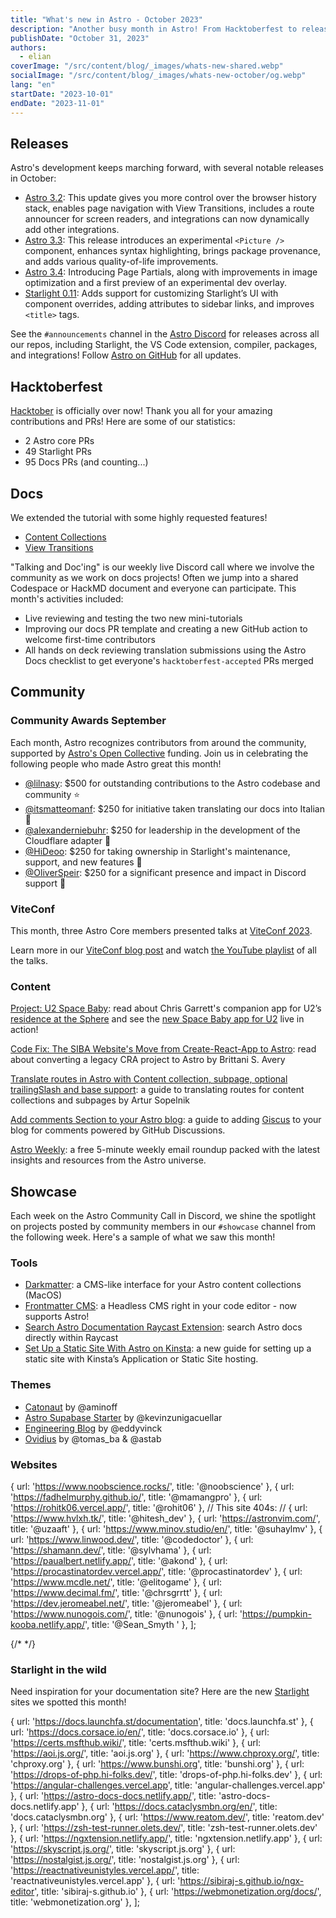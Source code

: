 ```yaml
---
title: "What's new in Astro - October 2023"
description: "Another busy month in Astro! From Hacktoberfest to releasing Page Partials. Read up on everything that happened this month in the Astro universe."
publishDate: "October 31, 2023"
authors:
  - elian
coverImage: "/src/content/blog/_images/whats-new-shared.webp"
socialImage: "/src/content/blog/_images/whats-new-october/og.webp"
lang: "en"
startDate: "2023-10-01"
endDate: "2023-11-01"
---
```


## Releases

Astro's development keeps marching forward, with several notable releases in October:

- [Astro 3.2](/blog/astro-320/): This update gives you more control over the browser history stack, enables page navigation with View Transitions, includes a route announcer for screen readers, and integrations can now dynamically add other integrations.
- [Astro 3.3](/blog/astro-330/): This release introduces an experimental `<Picture />` component, enhances syntax highlighting, brings package provenance, and adds various quality-of-life improvements.
- [Astro 3.4](/blog/astro-340/): Introducing Page Partials, along with improvements in image optimization and a first preview of an experimental dev overlay.
- [Starlight 0.11](https://github.com/withastro/starlight/releases/tag/%40astrojs%2Fstarlight%400.11.0): Adds support for customizing Starlight’s UI with component overrides, adding attributes to sidebar links, and improves `<title>` tags.

See the `#announcements` channel in the [Astro Discord](https://astro.build/chat) for releases across all our repos, including Starlight, the VS Code extension, compiler, packages, and integrations! Follow [Astro on GitHub](https://github.com/withastro/) for all updates.

## Hacktoberfest

[Hacktober](https://hacktoberfest.com/) is officially over now! Thank you all for your amazing contributions and PRs! Here are some of our statistics:

- 2 Astro core PRs
- 49 Starlight PRs
- 95 Docs PRs (and counting...)

## Docs

We extended the tutorial with some highly requested features!

- [Content Collections](https://docs.astro.build/en/tutorials/add-content-collections/)
- [View Transitions](https://docs.astro.build/en/tutorials/add-view-transitions/)

"Talking and Doc'ing" is our weekly live Discord call where we involve the community as we work on docs projects! Often we jump into a shared Codespace or HackMD document and everyone can participate. This month's activities included:

- Live reviewing and testing the two new mini-tutorials
- Improving our docs PR template and creating a new GitHub action to welcome first-time contributors
- All hands on deck reviewing translation submissions using the Astro Docs checklist to get everyone's `hacktoberfest-accepted` PRs merged

## Community

### Community Awards September

Each month, Astro recognizes contributors from around the community, supported by [Astro's Open Collective](https://opencollective.com/astrodotbuild) funding. Join us in celebrating the following people who made Astro great this month!

- [@lilnasy](https://github.com/lilnasy): $500 for outstanding contributions to the Astro codebase and community ⭐️
- [@itsmatteomanf](https://github.com/itsmatteomanf): $250 for initiative taken translating our docs into Italian 🍾
- [@alexanderniebuhr](https://github.com/alexanderniebuhr): $250 for leadership in the development of the Cloudflare adapter 🎉
- [@HiDeoo](https://github.com/hideoo): $250 for taking ownership in Starlight's maintenance, support, and new features 🥳
- [@OliverSpeir](https://github.com/oliverspeir): $250 for a significant presence and impact in Discord support 🎈

### ViteConf

This month, three Astro Core members presented talks at [ViteConf 2023](https://viteconf.org/23/).

Learn more in our [ViteConf blog post](https://astro.build/blog/viteconf-2023/) and watch [the YouTube playlist](https://www.youtube.com/watch?v=veCxKeLl35A&list=PLqGQbXn_GDmkOsHI7-Wrbv1GgAA4tJZhg) of all the talks.

### Content

[Project: U2 Space Baby](https://www.chrsgrrtt.com/u2-space-baby): read about Chris Garrett's companion app for U2’s [residence at the Sphere](https://www.u2.com/splash) and see the [new Space Baby app for U2](https://u2spacebaby.u2.com/) live in action!

[Code Fix: The SIBA Website's Move from Create-React-App to Astro](https://brittanisavery.com/post/move-siba-to-astro): read about converting a legacy CRA project to Astro by Brittani S. Avery

[Translate routes in Astro with Content collection, subpage, optional trailingSlash and base support](https://www.webdesign-sopelnik.de/en/blog/translate-routes-for-astro-content-collections-or-subpages-with-trailingslash-and-base-support/): a guide to translating routes for content collections and subpages by Artur Sopelnik 

[Add comments Section to your Astro blog](https://elazizi.com/posts/add-comments-section-to-your-astro-blog): a guide to adding [Giscus](https://giscus.app/) to your blog for comments powered by GitHub Discussions.

[Astro Weekly](https://astroweekly.dev/): a free 5-minute weekly email roundup packed with the latest insights and resources from the Astro universe.

## Showcase

Each week on the Astro Community Call in Discord, we shine the spotlight on projects posted by community members in our `#showcase` channel from the following week. Here's a sample of what we saw this month!

### Tools

- [Darkmatter](https://getdarkmatter.dev/): a CMS-like interface for your Astro content collections (MacOS)
- [Frontmatter CMS](https://frontmatter.codes/): a Headless CMS right in your code editor - now supports Astro!
- [Search Astro Documentation Raycast Extension](https://www.raycast.com/ElianCodes/search-astro-docs): search Astro docs directly within Raycast
- [Set Up a Static Site With Astro on Kinsta](https://kinsta.com/docs/astro-static-site/): a new guide for setting up a static site with Kinsta’s Application or Static Site hosting.

### Themes

- [Catonaut](https://github.com/AminoffZ/catonaut) by @aminoff
- [Astro Supabase Starter](https://github.com/kevinzunigacuellar/astro-supabase) by @kevinzunigacuellar
- [Engineering Blog](https://astro.build/themes/details/engineering-blog/) by @eddyvinck
- [Ovidius](https://ovidius-astro-theme.netlify.app/) by @tomas_ba & @astab

### Websites


  { url: 'https://www.noobscience.rocks/', title: '@noobscience' },
  { url: 'https://fadhelmurphy.github.io/', title: '@mamangpro' },
  { url: 'https://rohitk06.vercel.app/', title: '@rohit06' },
  // This site 404s:
  // { url: 'https://www.hvlxh.tk/', title: '@hitesh_dev' },
  { url: 'https://astronvim.com/', title: '@uzaaft' },
  { url: 'https://www.minov.studio/en/', title: '@suhaylmv' },
  { url: 'https://www.linwood.dev/', title: '@codedoctor' },
  { url: 'https://shamann.dev/', title: '@sylvhama' },
  { url: 'https://paualbert.netlify.app/', title: '@akond' },
  { url: 'https://procastinatordev.vercel.app/', title: '@procastinatordev' },
  { url: 'https://www.mcdle.net/', title: '@elitogame' },
  { url: 'https://www.decimal.fm/', title: '@chrsgrrtt' },
  { url: 'https://dev.jeromeabel.net/', title: '@jeromeabel' },
  { url: 'https://www.nunogois.com/', title: '@nunogois' },
  { url: 'https://pumpkin-kooba.netlify.app/', title: '@Sean_Smyth ' },
];

{/* <ShowcaseGrid items={sites} /> */}
<MonthlyShowcaseGrid startDate={frontmatter.startDate} endDate={frontmatter.endDate} />

### Starlight in the wild

Need inspiration for your documentation site? Here are the new [Starlight](https://starlight.astro.build) sites we spotted this month!

  { url: 'https://docs.launchfa.st/documentation', title: 'docs.launchfa.st' },
  { url: 'https://docs.corsace.io/en/', title: 'docs.corsace.io' },
  { url: 'https://certs.msfthub.wiki/', title: 'certs.msfthub.wiki' },
  { url: 'https://aoi.js.org/', title: 'aoi.js.org' },
  { url: 'https://www.chproxy.org/', title: 'chproxy.org' },
  { url: 'https://www.bunshi.org', title: 'bunshi.org' },
  { url: 'https://drops-of-php.hi-folks.dev/', title: 'drops-of-php.hi-folks.dev' },
  { url: 'https://angular-challenges.vercel.app', title: 'angular-challenges.vercel.app' },
  { url: 'https://astro-docs-docs.netlify.app/', title: 'astro-docs-docs.netlify.app' },
  { url: 'https://docs.cataclysmbn.org/en/', title: 'docs.cataclysmbn.org' },
  { url: 'https://www.reatom.dev/', title: 'reatom.dev' },
  { url: 'https://zsh-test-runner.olets.dev/', title: 'zsh-test-runner.olets.dev' },
  { url: 'https://ngxtension.netlify.app/', title: 'ngxtension.netlify.app' },
  { url: 'https://skyscript.js.org/', title: 'skyscript.js.org' },
  { url: 'https://nostalgist.js.org/', title: 'nostalgist.js.org' },
  { url: 'https://reactnativeunistyles.vercel.app/', title: 'reactnativeunistyles.vercel.app' },
  { url: 'https://sibiraj-s.github.io/ngx-editor', title: 'sibiraj-s.github.io' },
  { url: 'https://webmonetization.org/docs/', title: 'webmonetization.org' },
];

<MonthlyShowcaseGrid starlight startDate={frontmatter.startDate} endDate={frontmatter.endDate} />
<ShowcaseGrid items={starlightSites} />
